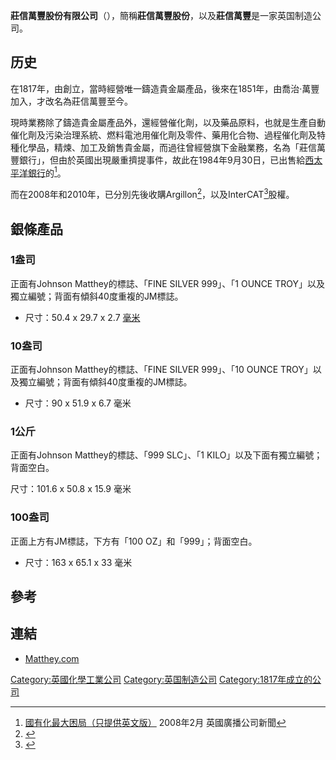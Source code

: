 {{Infobox company
| name             =莊信萬豐
| logo             = 
| logo_size        = 
| type             = [[公共有限公司|公共有限公司]]
| traded_as        = {{lse|JMAT}}<br>[[FTSE_100_Index|FTSE 100成分股]]
| key_people       = Patrick Thomas（董事長）
| industry         =化學製品、貴金屬
| products         = 
| revenue          = [[Pound_sterling|£]]141.22亿（2018）<ref name=AR>{{Cite web|url=https://matthey.com/-/media/files/investors/results/preliminary-results-for-the-year-ended-31-march-2018-jm.pdf|title=Preliminary Results 2018|publisher=Johnson Matthey Plc|date=|accessdate=3 March 2019|archive-url=https://web.archive.org/web/20121016232429/http://matthey.com/documents/pdfs/2011_12/preliminary_results_2012.pdf|archive-date=2012-10-16|dead-url=yes}}</ref>
| operating_income = [[Pound_sterling|£]]3.59亿（2018）<ref name=AR/>
| net_income       = [[Pound_sterling|£]]2.98亿（2018）<ref name=AR/>
| num_employees    = 14,000（2019）<ref>{{Cite web|url=https://www.iia.org.uk/resources/brexit-hub/brexit-preparedness/case-study-johnson-matthey/|title=Case Study: Johnson Matthey|publisher=Chartered Institute of Internal Auditors |date= |accessdate=3 March 2019}}</ref>
| homepage         = [http://www.matthey.com/ www.matthey.com]
| foundation       = {{start date and age|1817}}<br />（英國倫敦）
| location         = 英國[[倫敦|倫敦]]
}}

'''莊信萬豐股份有限公司'''（{{lang-en|Johnson Matthey plc}}），簡稱'''莊信萬豐股份'''，以及'''莊信萬豐'''是一家英国制造公司。

==历史==
在1817年，由{{tsl|en||Percival Norton Johnson|培卡爾·諾頓·莊信}}創立，當時經營唯一鑄造貴金屬產品，後來在1851年，由喬治·萬豐加入，才改名為莊信萬豐至今。

現時業務除了鑄造貴金屬產品外，還經營催化劑，以及藥品原料，也就是生產自動催化劑及污染治理系統、燃料電池用催化劑及零件、藥用化合物、過程催化劑及特種化學品，精煉、加工及銷售貴金屬，而過往曾經營旗下金融業務，名為「莊信萬豐銀行」，但由於英國出現嚴重擠提事件，故此在1984年9月30日，已出售給[[西太平洋銀行|西太平洋銀行]]的<ref>[http://news.bbc.co.uk/1/hi/magazine/7250668.stm 國有化最大困局（只提供英文版）] {{Wayback|url=http://news.bbc.co.uk/1/hi/magazine/7250668.stm |date=20080225213311 }} 2008年2月 英國廣播公司新聞</ref>。

而在2008年和2010年，已分別先後收購Argillon<ref>{{Cite news|url=http://www.reuters.com/article/rbssIndustryMaterialsUtilitiesNews/idUSWLB433020071210 |title=Johnson Matthey to buy Argillon for €214 million |agency=Reuters    |date=18 April 2011 |accessdate=30 January 2012}}</ref>，以及InterCAT<ref>{{Cite news|url=http://www.reuters.com/finance/stocks/JMAT.L/key-developments/article/1993022 |title=Johnson Matthey PLC To Acquire Intercat, Inc |agency=Reuters    |date= |accessdate=30 January 2012}}</ref>股權。

==銀條產品==
===1盎司===
正面有Johnson Matthey的標誌、「FINE SILVER 999」、「1 OUNCE TROY」以及獨立編號；背面有傾斜40度重複的JM標誌。
*尺寸：50.4 x 29.7 x 2.7 [[毫米|毫米]]

===10盎司===
正面有Johnson Matthey的標誌、「FINE SILVER 999」、「10 OUNCE TROY」以及獨立編號；背面有傾斜40度重複的JM標誌。
*尺寸：90 x 51.9 x 6.7 毫米

===1公斤===
正面有Johnson Matthey的標誌、「999 SLC」、「1 KILO」以及下面有獨立編號；背面空白。

尺寸：101.6 x 50.8 x 15.9 毫米

===100盎司===
正面上方有JM標誌，下方有「100 OZ」和「999」；背面空白。
*尺寸：163 x 65.1 x 33 毫米

==參考==
{{REFLIST}}

==連結==
*[http://www.matthey.com Matthey.com] {{Wayback|url=http://www.matthey.com/ |date=20190525071239 }}

{{FTSE 100}}

[[Category:英國化學工業公司|Category:英國化學工業公司]]
[[Category:英国制造公司|Category:英国制造公司]]
[[Category:1817年成立的公司|Category:1817年成立的公司]]